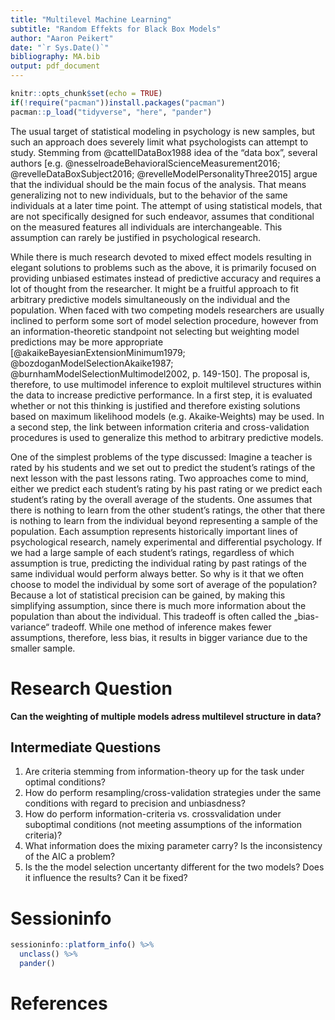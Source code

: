 ```yaml
---
title: "Multilevel Machine Learning"
subtitle: "Random Effekts for Black Box Models"
author: "Aaron Peikert"
date: "`r Sys.Date()`"
bibliography: MA.bib
output: pdf_document
---
```


```r
knitr::opts_chunk$set(echo = TRUE)
if(!require("pacman"))install.packages("pacman")
pacman::p_load("tidyverse", "here", "pander")
```

The usual target of statistical modeling in psychology is new samples, but such an approach does severely limit what psychologists can attempt to study. Stemming from @cattellDataBox1988 idea of the "data box", several authors [e.g. @nesselroadeBehavioralScienceMeasurement2016; @revelleDataBoxSubject2016; @revelleModelPersonalityThree2015] argue that the individual should be the main focus of the analysis. That means generalizing not to new individuals, but to the behavior of the same individuals at a later time point. The attempt of using statistical models, that are not specifically designed for such endeavor, assumes that conditional on the measured features all individuals are interchangeable. This assumption can rarely be justified in psychological research.

While there is much research devoted to mixed effect models resulting in elegant solutions to problems such as the above, it is primarily focused on providing unbiased estimates instead of predictive accuracy and requires a lot of thought from the researcher. It might be a fruitful approach to fit arbitrary predictive models simultaneously on the individual and the population. When faced with two competing models researchers are usually inclined to perform some sort of model selection procedure, however from an information-theoretic standpoint not selecting but weighting model predictions may be more appropriate [@akaikeBayesianExtensionMinimum1979; @bozdoganModelSelectionAkaike1987; @burnhamModelSelectionMultimodel2002, p. 149-150]. The proposal is, therefore, to use multimodel inference to exploit multilevel structures within the data to increase predictive performance. In a first step, it is evaluated whether or not this thinking is justified and therefore existing solutions based on maximum likelihood models (e.g. Akaike‑Weights) may be used. In a second step, the link between information criteria and cross-validation procedures is used to generalize this method to arbitrary predictive models.

One of the simplest problems of the type discussed: Imagine a teacher is rated by his students and we set out to predict the student's ratings of the next lesson with the past lessons rating. Two approaches come to mind, either we predict each student's rating by his past rating or we predict each student's rating by the overall average of the students. One assumes that there is nothing to learn from the other student's ratings, the other that there is nothing to learn from the individual beyond representing a sample of the population. Each assumption represents historically important lines of psychological research, namely experimental and differential psychology. If we had a large sample of each student's ratings, regardless of which assumption is true, predicting the individual rating by past ratings of the same individual would perform always better. So why is it that we often choose to model the individual by some sort of average of the population? Because a lot of statistical precision can be gained, by making this simplifying assumption, since there is much more information about the population than about the individual. This tradeoff is often called the „bias-variance“ tradeoff. While one method of inference makes fewer assumptions, therefore, less bias, it results in bigger variance due to the smaller sample.

# Research Question

**Can the weighting of multiple models adress multilevel structure in data?**

## Intermediate Questions

1. Are criteria stemming from information-theory up for the task under optimal conditions?
2. How do perform resampling/cross-validation strategies under the same conditions with regard to precision and unbiasdness?
3. How do perform information-criteria vs. crossvalidation under suboptimal conditions (not meeting assumptions of the information criteria)?
4. What information does the mixing parameter carry? Is the inconsistency of the AIC a problem?
5. Is the the model selection uncertanty different for the two models? Does it influence the results? Can it be fixed?

# Sessioninfo

```r
sessioninfo::platform_info() %>%
  unclass() %>% 
  pander()
```

# References
